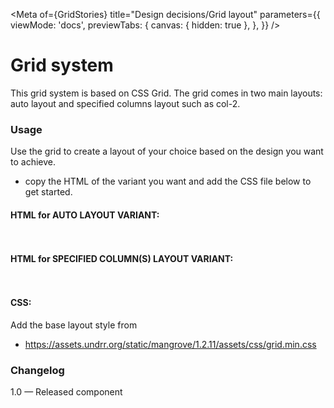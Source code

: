
<Meta
  of={GridStories}
  title="Design decisions/Grid layout"
  parameters={{
    viewMode: 'docs',
    previewTabs: {
      canvas: { hidden: true },
    },
  }}
/>

# Grid system

This grid system is based on CSS Grid. The grid comes in two main layouts: auto layout and specified columns layout such as col-2.

<Canvas of={Grid} meta={Grid} />

### Usage

Use the grid to create a layout of your choice based on the design you want to achieve.

- copy the HTML of the variant you want and add the CSS file below to get started.

#### HTML for AUTO LAYOUT VARIANT:

```html
<div class="mg-grid"></div>
```

#### HTML for SPECIFIED COLUMN(S) LAYOUT VARIANT:

```html
<div class="mg-grid mg-grid__col-3"></div>
```

#### CSS:

Add the base layout style from

- https://assets.undrr.org/static/mangrove/1.2.11/assets/css/grid.min.css

### Changelog

1.0 — Released component
